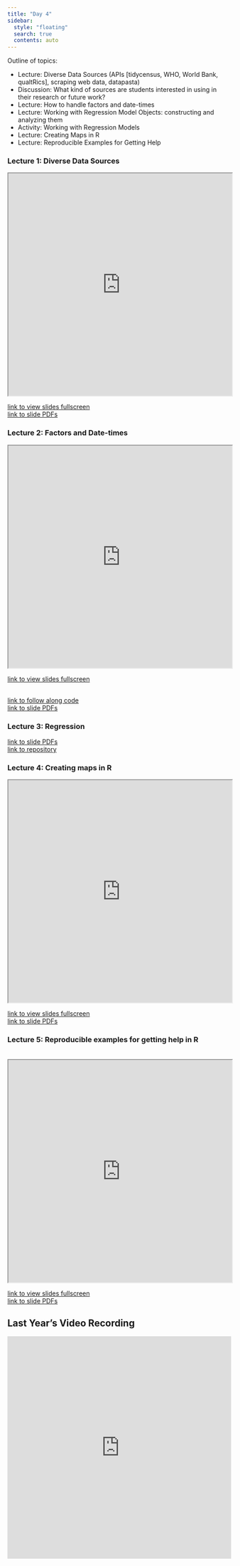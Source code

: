 ```yaml
---
title: "Day 4"
sidebar:
  style: "floating"
  search: true
  contents: auto
---
```


Outline of topics: 

  - Lecture: Diverse Data Sources (APIs [tidycensus, WHO, World Bank, qualtRics], scraping web data, datapasta)
  - Discussion: What kind of sources are students interested in using in their research or future work?
  - Lecture: How to handle factors and date-times
  - Lecture: Working with Regression Model Objects: constructing and analyzing them
  - Activity: Working with Regression Models
  - Lecture: Creating Maps in R 
  - Lecture: Reproducible Examples for Getting Help

::: {.callout-tip collapse='true'}
### Lecture 1: Diverse Data Sources
<iframe src="https://id529.github.io/lectures/day4/lecture1-diverse-data-sources/diverse_data_sources.html" width="100%" height="500px"></iframe>
:::

<a href="https://id529.github.io/lectures/day4/lecture1-diverse-data-sources/diverse_data_sources.html" >link to view slides fullscreen</a>
<br>
<a href="https://drive.google.com/file/d/16cV6LHFiNDLvVBHuECTCZszICyZBvcT3/view?usp=drive_link" > link to slide PDFs </a>

::: {.callout-tip collapse='true'}
### Lecture 2: Factors and Date-times
<iframe src="https://id529.github.io/lectures/day4/lecture2-factors-and-datetimes/fct_datetime.html" width="100%" height="500px"></iframe>
<a href="https://id529.github.io/lectures/day4/lecture2-factors-and-datetimes/fct_datetime.html" >link to view slides fullscreen</iframe>
<br>
<br> 
:::

<a href="https://id529.github.io/lectures/day4/factor_datetime_code/fct_datetime.R" >link to follow along code</a>
<br> 
<a href = "https://drive.google.com/file/d/1AW94hM70Rfk1e9XAGu3Nb0KiVjCH0dL_/view?usp=drive_link" > link to slide PDFs </a> 

### Lecture 3: Regression

<a href = "https://id529.github.io/lectures/day4/lecture3-regression/id529_modelingWorkflows.pdf" > link to slide PDFs</a> 
<br>
<a href="https://github.com/jarvischen01/id529-regression-models" >link to repository</a></iframe>

::: {.callout-tip collapse='true'}
### Lecture 4: Creating maps in R 
<iframe src="https://id529.github.io/lectures/day4/lecture4-mapping/making-maps-in-R.html" width="100%" height="500px"></iframe>
:::

<a href="https://id529.github.io/lectures/day4/lecture4-mapping/making-maps-in-R.html" >link to view slides fullscreen</a>
<br> 
<a href = "https://drive.google.com/file/d/1Gadu3hkoLJtTJhUxSrt_OpYXXEf9KBDo/view?usp=drive_link"> link to slide PDFs </a> 


::: {.callout-tip collapse='true'}
### Lecture 5: Reproducible examples for getting help in R
<br>
<iframe src="https://id529.github.io/lectures2024/day4/lecture5-reprex/reprex.html" width="100%" height="500px"></iframe>
:::
<a href="https://id529.github.io/lectures2024/day4/lecture5-reprex/reprex.html" >link to view slides fullscreen </a>
<br> 
<a href = "https://drive.google.com/file/d/1Zvo13PAlxBjTyCBPaXwstE5E1ufjRlL4/view?usp=drive_link" > link to slide PDFs </a> 

::: {.callout-tip collapse='true'}
## Last Year's Video Recording

<iframe width="100%" height="500" src="https://www.youtube.com/embed/Fuk6k8W2Mho" title="YouTube video player" frameborder="0" allow="accelerometer; autoplay; clipboard-write; encrypted-media; gyroscope; picture-in-picture; web-share" allowfullscreen></iframe>
:::